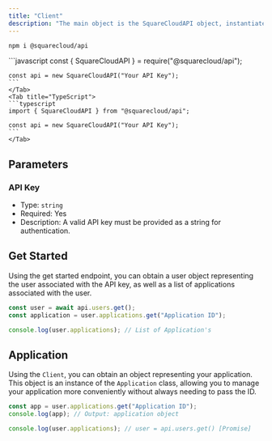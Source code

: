 ```yaml
---
title: "Client"
description: "The main object is the SquareCloudAPI object, instantiated with an API key. This object signifies a connection to the Square Cloud service and serves as an interface for interacting with different service aspects."
---
```


```bash
npm i @squarecloud/api
```

<Tabs> 
    <Tab title="JavaScript">
    ```javascript
    const { SquareCloudAPI } = require("@squarecloud/api");

    const api = new SquareCloudAPI("Your API Key");
    ```
    </Tab>
    <Tab title="TypeScript">
    ```typescript
    import { SquareCloudAPI } from "@squarecloud/api";

    const api = new SquareCloudAPI("Your API Key");
    ```
    </Tab>
</Tabs>

## Parameters

### API Key

- Type: `string`
- Required: Yes
- Description: A valid API key must be provided as a string for authentication.

## Get Started

Using the get started endpoint, you can obtain a user object representing the user associated with the API key, as well as a list of applications associated with the user.

```javascript 
const user = await api.users.get();
const application = user.applications.get("Application ID");

console.log(user.applications); // List of Application's
```

## Application

Using the `Client`, you can obtain an object representing your application. This object is an instance of the `Application` class, allowing you to manage your application more conveniently without always needing to pass the ID.

```javascript Obtaining an Application
const app = user.applications.get("Application ID");
console.log(app); // Output: application object
```

```javascript Obtaining All Applications
console.log(user.applications); // user = api.users.get() [Promise]
```
